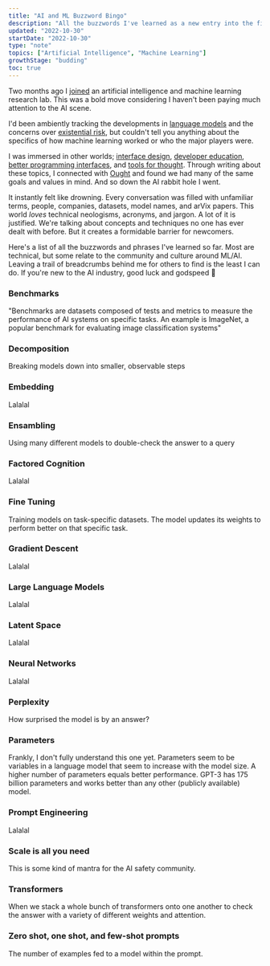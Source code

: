 ```yaml
---
title: "AI and ML Buzzword Bingo"
description: "All the buzzwords I've learned as a new entry into the field of artificial intelligence and machine learning"
updated: "2022-10-30"
startDate: "2022-10-30"
type: "note"
topics: ["Artificial Intelligence", "Machine Learning"]
growthStage: "budding"
toc: true
---
```


<IntroParagraph>

Two months ago I [joined](/joining-ought) an artificial intelligence and machine learning research lab. This was a bold move considering I haven't been paying much attention to the AI scene.

</IntroParagraph>

I'd been ambiently tracking the developments in [language models]() and the concerns over [existential risk](), but couldn't tell you anything about the specifics of how machine learning worked or who the major players were.

I was immersed in other worlds; [interface design](/patterns), [developer education](https://justjavascript.com/), [better programming interfaces](/programming-pictures), and [tools for thought](/tools-for-thought). Through writing about these topics, I connected with [Ought](https://ought.org) and found we had many of the same goals and values in mind. And so down the AI rabbit hole I went.

It instantly felt like drowning. Every conversation was filled with unfamiliar terms, people, companies, datasets, model names, and arVix papers. This world _loves_ technical neologisms, acronyms, and jargon. A lot of it is justified. We're talking about concepts and techniques no one has ever dealt with before. But it creates a formidable barrier for newcomers.

Here's a list of all the buzzwords and phrases I've learned so far. Most are technical, but some relate to the community and culture around ML/AI. Leaving a trail of breadcrumbs behind me for others to find is the least I can do. If you're new to the AI industry, good luck and godspeed 🫡

<Spacer size="xs" />

<SimpleCard alignLeft>

### Benchmarks

"Benchmarks are datasets composed of tests and metrics to measure the performance of AI systems on specific tasks. An example is ImageNet, a popular benchmark for evaluating image classification systems"

</SimpleCard>

<SimpleCard alignLeft>

### Decomposition

Breaking models down into smaller, observable steps

</SimpleCard>

<SimpleCard alignLeft>

### Embedding

Lalalal

</SimpleCard>

<SimpleCard alignLeft>

### Ensambling

Using many different models to double-check the answer to a query

</SimpleCard>

<SimpleCard alignLeft>

### Factored Cognition

Lalalal

</SimpleCard>

<SimpleCard alignLeft>

### Fine Tuning

Training models on task-specific datasets. The model updates its weights to perform better on that specific task.

</SimpleCard>


<SimpleCard alignLeft>

### Gradient Descent

Lalalal

</SimpleCard>

<SimpleCard alignLeft>

### Large Language Models

Lalalal

</SimpleCard>

<SimpleCard alignLeft>

### Latent Space

Lalalal

</SimpleCard>

<SimpleCard alignLeft>

### Neural Networks

Lalalal

</SimpleCard>

<SimpleCard alignLeft>

### Perplexity

How surprised the model is by an answer?

</SimpleCard>

<SimpleCard alignLeft>

### Parameters

Frankly, I don't fully understand this one yet. Parameters seem to be variables in a language model that seem to increase with the model size. A higher number of parameters equals better performance. GPT-3 has 175 billion parameters and works better than any other (publicly available) model.

</SimpleCard>

<SimpleCard alignLeft>

### Prompt Engineering

Lalalal

</SimpleCard>

<SimpleCard alignLeft>

### Scale is all you need

This is some kind of mantra for the AI safety community.

</SimpleCard>

<SimpleCard alignLeft>

### Transformers

When we stack a whole bunch of transformers onto one another to check the answer with a variety of different weights and attention.

</SimpleCard>

<SimpleCard alignLeft>

### Zero shot, one shot, and few-shot prompts

The number of examples fed to a model within the prompt. 

</SimpleCard>